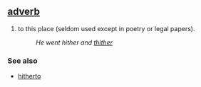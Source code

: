 == [[adverb]] ==
# to this place (seldom used except in poetry or legal papers).
#:''He went hither and [[thither]]''

=== See also ===
*[[hitherto]]